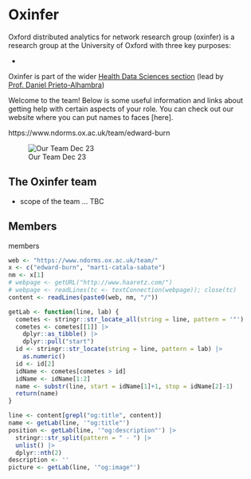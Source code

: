 # Oxinfer

Oxford distributed analytics for network research group (oxinfer) is a research group at the University of Oxford with three key purposes:

- 

Oxinfer is part of the wider [Health Data Sciences section](https://www.ndorms.ox.ac.uk/research/research-groups/Musculoskeletal-Pharmacoepidemiology) (lead by [Prof. Daniel Prieto-Alhambra](https://www.ndorms.ox.ac.uk/team/daniel-prieto-alhambra))

Welcome to the team! Below is some useful information and links about getting help with certain aspects of your role. You can check out our website where you can put names to faces [here].


https://www.ndorms.ox.ac.uk/team/edward-burn

![Our Team Dec 23](images/team_dec23.jpg)

## The Oxinfer team

-   scope of the team ... TBC

## Members

members

```r
web <- "https://www.ndorms.ox.ac.uk/team/"
x <- c("edward-burn", "marti-catala-sabate")
nm <- x[1]
# webpage <- getURL("http://www.haaretz.com/")
# webpage <- readLines(tc <- textConnection(webpage)); close(tc)
content <- readLines(paste0(web, nm, "/"))

getLab <- function(line, lab) {
  cometes <- stringr::str_locate_all(string = line, pattern = '"')
  cometes <- cometes[[1]] |> 
    dplyr::as_tibble() |> 
    dplyr::pull("start")
  id <- stringr::str_locate(string = line, pattern = lab) |> 
    as.numeric()
  id <- id[2]
  idName <- cometes[cometes > id]
  idName <- idName[1:2]
  name <- substr(line, start = idName[1]+1, stop = idName[2]-1)
  return(name)
}

line <- content[grepl("og:title", content)]
name <- getLab(line, '"og:title"')
position <- getLab(line, '"og:description"') |>
  stringr::str_split(pattern = " - ") |>
  unlist() |>
  dplyr::nth(2)
description <- ''
picture <- getLab(line, '"og:image"')

```

